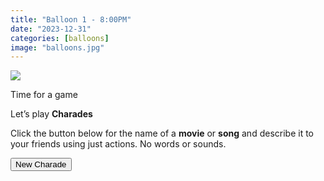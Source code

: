 ```yaml
---
title: "Balloon 1 - 8:00PM"
date: "2023-12-31"
categories: [balloons]
image: "balloons.jpg"
---
```


![](balloons.jpg)

Time for a game

Let's play **Charades**

Click the button below for the name of a **movie** or **song** and describe it to your friends using just actions.  No words or sounds.

<button type="button" class="btn btn-info" onclick="charades_choose()">New Charade</button>

<div>
<p id="charade_text" class="text-info bigger-text"></p>
</div>
